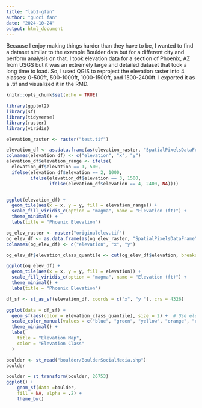 ```yaml
---
title: "lab1-gfan"
author: "gucci fan"
date: "2024-10-24"
output: html_document
---
```


Because I enjoy making things harder than they have to be, I wanted to find a dataset similar to the example Boulder data but for a different city and perform analysis on that. I took elevation data for a section of Phoenix, AZ from USGS but it was an extremely large and detailed dataset that took a long time to load. So, I used QGIS to reproject the elevation raster into 4 classes: 0-500ft, 500-1000ft, 1000-1500ft, and 1500-2400ft. I exported it as a .tif and visualized it in the RMD.


```r
knitr::opts_chunk$set(echo = TRUE)
```

```r
library(ggplot2)
library(sf)
library(tidyverse)
library(raster)
library(viridis) 
```

```r
elevation_raster <- raster("test.tif")

elevation_df <- as.data.frame(as(elevation_raster, "SpatialPixelsDataFrame"))
colnames(elevation_df) <- c("elevation", "x", "y")
elevation_df$elevation_range <- ifelse(
  elevation_df$elevation == 1, 500,
  ifelse(elevation_df$elevation == 2, 1000,
         ifelse(elevation_df$elevation == 3, 1500,
                ifelse(elevation_df$elevation == 4, 2400, NA))))


ggplot(elevation_df) +
  geom_tile(aes(x = x, y = y, fill = elevation_range)) +
  scale_fill_viridis_c(option = "magma", name = "Elevation (ft)") +
  theme_minimal() +
  labs(title = "Phoenix Elevation")


```

```r

og_elev_raster <- raster("originalelev.tif")
og_elev_df <- as.data.frame(as(og_elev_raster, "SpatialPixelsDataFrame"))
colnames(og_elev_df) <- c("elevation", "x", "y")

og_elev_df$elevation_class_quantile <- cut(og_elev_df$elevation, breaks = quantile(og_elev_df$elevation, probs = seq(0, 1, by = 0.25)), include.lowest = TRUE)

ggplot(og_elev_df) +
  geom_tile(aes(x = x, y = y, fill = elevation)) +
  scale_fill_viridis_c(option = "magma", name = "Elevation (ft)") +
  theme_minimal() +
  labs(title = "Phoenix Elevation")
```

```r
df_sf <- st_as_sf(elevation_df, coords = c("x", "y "), crs = 4326)

ggplot(data = df_sf) +
  geom_sf(aes(color = elevation_class_quantile), size = 2) +  # Use elevation classes for coloring
  scale_color_manual(values = c("blue", "green", "yellow", "orange", "red")) +  # Customize colors
  theme_minimal() +
  labs(
    title = "Elevation Map",
    color = "Elevation Class"
  )

```


```r
boulder <- st_read("boulder/BoulderSocialMedia.shp")
boulder
```

```r
boulder = st_transform(boulder, 26753) 
ggplot() +
    geom_sf(data =boulder,
    fill = NA, alpha = .2) +
    theme_bw()
```